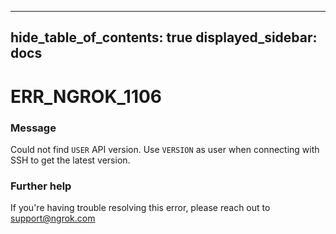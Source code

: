 

---
hide_table_of_contents: true
displayed_sidebar: docs
---


# ERR_NGROK_1106

### Message
Could not find `USER` API version. Use `VERSION` as user when connecting with SSH to get the latest version.

<ErrorDetails error="err_ngrok_1106" />



### Further help
If you're having trouble resolving this error, please reach out to [support@ngrok.com](mailto:support@ngrok.com?subject=Help%20with%20ERR_NGROK_1106)

